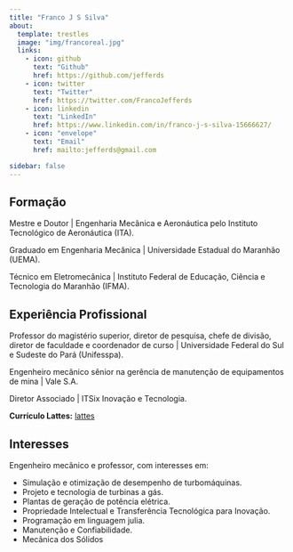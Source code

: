 ```yaml
---
title: "Franco J S Silva"
about:
  template: trestles
  image: "img/francoreal.jpg"
  links:
    - icon: github
      text: "Github"
      href: https://github.com/jefferds
    - icon: twitter 
      text: "Twitter"
      href: https://twitter.com/FrancoJefferds
    - icon: linkedin
      text: "LinkedIn"
      href: https://www.linkedin.com/in/franco-j-s-silva-15666627/
    - icon: "envelope"
      text: "Email"
      href: mailto:jefferds@gmail.com

sidebar: false
---
```


## Formação

Mestre e Doutor | Engenharia Mecânica e Aeronáutica pelo Instituto Tecnológico de Aeronáutica (ITA).

Graduado em Engenharia Mecânica | Universidade Estadual do Maranhão (UEMA).

Técnico em Eletromecânica | Instituto Federal de Educação, Ciência e Tecnologia do Maranhão (IFMA).


## Experiência Profissional

Professor do magistério superior, diretor de pesquisa, chefe de divisão, diretor de faculdade e coordenador de curso | Universidade Federal do Sul e Sudeste do Pará (Unifesspa).

Engenheiro mecânico sênior na gerência de manutenção de equipamentos de mina | Vale S.A.

Diretor Associado | ITSix Inovação e Tecnologia.

**Currículo Lattes:** [lattes](http://lattes.cnpq.br/0894347931518718)

## Interesses

Engenheiro mecânico e professor, com interesses em:

- Simulação e otimização de desempenho de turbomáquinas.
- Projeto e tecnologia de turbinas a gás.
- Plantas de geração de potência elétrica.
- Propriedade Intelectual e Transferência Tecnológica para Inovação.
- Programação em linguagem julia.
- Manutenção e Confiabilidade.
- Mecânica dos Sólidos
